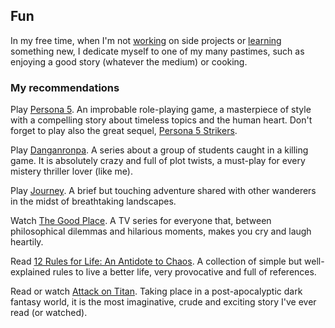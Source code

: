 ## Fun

In my free time, when I'm not [working](/work) on side projects or
[learning](/education) something new, I dedicate myself to one of my many
pastimes, such as enjoying a good story (whatever the medium) or cooking.

### My recommendations

Play [Persona 5][p5]. An improbable role-playing game, a masterpiece of
style with a compelling story about timeless topics and the human heart. Don't
forget to play also the great sequel, [Persona 5 Strikers][p5s].

Play [Danganronpa][danganronpa]. A series about a group of students caught in a
killing game. It is absolutely crazy and full of plot twists, a must-play for
every mistery thriller lover (like me).

Play [Journey][journey]. A brief but touching adventure shared with other
wanderers in the midst of breathtaking landscapes.

Watch [The Good Place][the_good_place]. A TV series for everyone that, between
philosophical dilemmas and hilarious moments, makes you cry and laugh heartily.

Read [12 Rules for Life: An Antidote to Chaos][12_rules]. A collection of simple
but well-explained rules to live a better life, very provocative and full
of references.

Read or watch [Attack on Titan][aot]. Taking place in a post-apocalyptic dark
fantasy world, it is the most imaginative, crude and exciting story I've ever
read (or watched).

[p5]: https://www.youtube.com/watch?v=QnDzJ9KzuV4
[p5s]: https://www.youtube.com/watch?v=KH0-THtNjTE
[danganronpa]: https://www.youtube.com/watch?v=oacIiWjNSig
[journey]: https://www.youtube.com/watch?v=mU3nNT4rcFg
[the_good_place]: https://www.youtube.com/watch?v=2AWeLR-EKAg
[12_rules]: https://www.jordanbpeterson.com/12-rules-for-life/
[aot]: https://www.youtube.com/watch?v=MGRm4IzK1SQ
